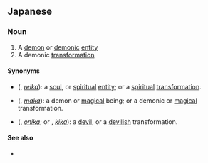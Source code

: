 ==Japanese==
{{ja-kanjitab|よう|か|yomi=o}}

===Noun===
{{ja-noun|ようか}}

# A [[demon]] or [[demonic]] [[entity]]
# A demonic [[transformation]]

====Synonyms====
* {{l|ja|霊化}} ({{l|ja|れいか}}, ''[[reika]]''): a [[soul]], or [[spirit]]ual [[entity]]; or a [[spiritual]] [[transformation]].
* {{l|ja|魔化}} ({{l|ja|まか}}, ''[[maka]]''): a demon or [[magic]]al being; or a demonic or [[magical]] transformation.
* {{l|ja|鬼化}} ({{l|ja|おにか}}, ''[[onika]]''; or {{l|ja|きか}}, ''[[kika]]''): a [[devil]], or a [[devilish]] transformation.

====See also====
* {{pedialite|Demon}}